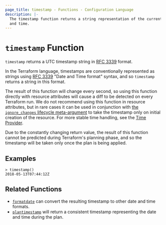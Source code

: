 ```yaml
---
page_title: timestamp - Functions - Configuration Language
description: |-
  The timestamp function returns a string representation of the current date
  and time.
---
```


# `timestamp` Function

`timestamp` returns a UTC timestamp string in [RFC 3339](https://tools.ietf.org/html/rfc3339) format.

In the Terraform language, timestamps are conventionally represented as
strings using [RFC 3339](https://tools.ietf.org/html/rfc3339)
"Date and Time format" syntax, and so `timestamp` returns a string
in this format.

The result of this function will change every second, so using this function
directly with resource attributes will cause a diff to be detected on every
Terraform run. We do not recommend using this function in resource attributes,
but in rare cases it can be used in conjunction with
[the `ignore_changes` lifecycle meta-argument](/terraform/language/meta-arguments#lifecycle)
to take the timestamp only on initial creation of the resource. For more stable
time handling, see the [Time Provider](https://registry.terraform.io/providers/hashicorp/time).

Due to the constantly changing return value, the result of this function cannot
be predicted during Terraform's planning phase, and so the timestamp will be
taken only once the plan is being applied.

## Examples

```
> timestamp()
2018-05-13T07:44:12Z
```

## Related Functions

* [`formatdate`](/terraform/language/functions/formatdate) can convert the resulting timestamp to
  other date and time formats.
* [`plantimestamp`](/terraform/language/functions/plantimestamp) will return a consistent timestamp
  representing the date and time during the plan.
